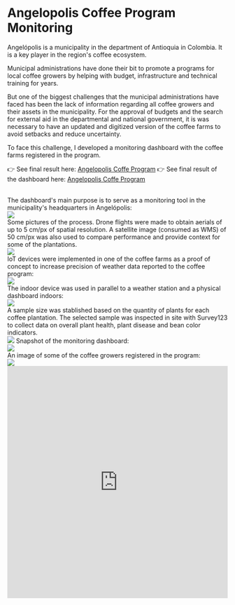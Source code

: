 
# Angelopolis Coffee Program Monitoring

Angelópolis is a municipality in the department of Antioquia in Colombia. It is a key player in the region's coffee ecosystem.

Municipal administrations have done their bit to promote a programs for local coffee growers by helping with budget, infrastructure and technical training for years.

But one of the biggest challenges that the municipal administrations have faced has been the lack of information regarding all coffee growers and their assets in the municipality. For the approval of budgets and the search for external aid in the departmental and national government, it is was necessary to have an updated and digitized version of the coffee farms to avoid setbacks and reduce uncertainty.

To face this challenge, I developed a monitoring dashboard with the coffee farms registered in the program.

👉 See final result here: [Angelopolis Coffe Program](https://storymaps.arcgis.com/collections/3b3cf2d1647449a388185fac1c48cb65)
👉 See final result of the dashboard here: [Angelopolis Coffe Program](https://andresmorenov.maps.arcgis.com/apps/dashboards/e896b0d04bdb44d5b8935aa29664db93)

<br />
The dashboard's main purpose is to serve as a monitoring tool in the municipality's
headquarters in Angelópolis:
<br />
<Image src="/coffee/Coffeedashboard.gif" width={900} height={507} />
<br />
Some pictures of the process. Drone flights were made to obtain aerials of up to
5 cm/px of spatial resolution. A satellite image (consumed as WMS) of 50 cm/px was
also used to compare performance and provide context for some of the plantations.
<br />
<Image src="/coffee/gallery.png" width={900} height={398} />
<br />
IoT devices were implemented in one of the coffee farms as a proof of concept to
increase precision of weather data reported to the coffee program:
<br />
<Image src="/coffee/indoordevice.png" width={900} height={433} />
<br />
The indoor device was used in parallel to a weather station and a physical dashboard
indoors:
<br />
<Image src="/coffee/outdoordevice.png" width={900} height={489} />
<br />
A sample size was stablished based on the quantity of plants for each coffee plantation.
The selected sample was inspected in site with Survey123 to collect data on overall
plant health, plant disease and bean color indicators.
<br />
<Image src="/coffee/hand.png" width={900} height={477} />
Snapshot of the monitoring dashboard:
<br />
<Image src="/coffee/dashboard.png" width={900} height={395} />
<br />
An image of some of the coffee growers registered in the program:
<br />
<Image src="/coffee/coffeegrowers.png" width={900} height={363} />
<br />
<Bleed>
  <iframe
    width="100%"
    height="530"
    src="https://youtube.com/embed/jxKp6QpAyiY"
    frameborder="0"
    allow="accelerometer; autoplay; clipboard-write; encrypted-media; gyroscope; picture-in-picture"
    allowfullscreen
  />
</Bleed>

